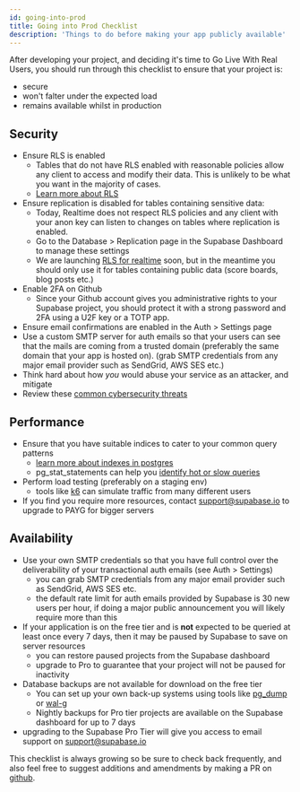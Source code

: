 ```yaml
---
id: going-into-prod
title: Going into Prod Checklist
description: 'Things to do before making your app publicly available'
---
```


After developing your project, and deciding it's time to Go Live With Real Users, you should run through this checklist to ensure that your project is:

- secure
- won't falter under the expected load
- remains available whilst in production

## Security

- Ensure RLS is enabled
    - Tables that do not have RLS enabled with reasonable policies allow any client to access and modify their data. This is unlikely to be what you want in the majority of cases.
    - [Learn more about RLS](https://supabase.io/docs/guides/auth/row-level-security)
- Ensure replication is disabled for tables containing sensitive data:
    - Today, Realtime does not respect RLS policies and any client with your anon key can listen to changes on tables where replication is enabled.
    - Go to the Database > Replication page in the Supabase Dashboard to manage these settings
    - We are launching [RLS for realtime](https://github.com/supabase/walrus) soon, but in the meantime you should only use it for tables containing public data (score boards, blog posts etc.)
- Enable 2FA on Github
    - Since your Github account gives you administrative rights to your Supabase project, you should protect it with a strong password and 2FA using a U2F key or a TOTP app.
- Ensure email confirmations are enabled in the Auth > Settings page
- Use a custom SMTP server for auth emails so that your users can see that the mails are coming from a trusted domain (preferably the same domain that your app is hosted on). (grab SMTP credentials from any major email provider such as SendGrid, AWS SES etc.)
- Think hard about how *you* would abuse your service as an attacker, and mitigate
- Review these [common cybersecurity threats](https://auth0.com/docs/security/prevent-threats)

## Performance

- Ensure that you have suitable indices to cater to your common query patterns
    - [learn more about indexes in postgres](https://www.enterprisedb.com/postgres-tutorials/overview-postgresql-indexes)
    - pg_stat_statements can help you [identify hot or slow queries](https://www.virtual-dba.com/blog/postgresql-performance-identifying-hot-and-slow-queries/)
- Perform load testing (preferably on a staging env)
    - tools like [k6](https://k6.io/) can simulate traffic from many different users
- If you find you require more resources, contact support@supabase.io to upgrade to PAYG for bigger servers

## Availability

- Use your own SMTP credentials so that you have full control over the deliverability of your transactional auth emails (see Auth > Settings)
    - you can grab SMTP credentials from any major email provider such as SendGrid, AWS SES etc.
    - the default rate limit for auth emails provided by Supabase is 30 new users per hour, if doing a major public announcement you will likely require more than this
- If your application is on the free tier and is **not** expected to be queried at least once every 7 days, then it may be paused by Supabase to save on server resources
    - you can restore paused projects from the Supabase dashboard
    - upgrade to Pro to guarantee that your project will not be paused for inactivity
- Database backups are not available for download on the free tier
    - You can set up your own back-up systems using tools like [pg_dump](https://www.postgresqltutorial.com/postgresql-backup-database/) or [wal-g](https://github.com/wal-g/wal-g)
    - Nightly backups for Pro tier projects are available on the Supabase dashboard for up to 7 days
- upgrading to the Supabase Pro Tier will give you access to email support on support@supabase.io

This checklist is always growing so be sure to check back frequently, and also feel free to suggest additions and amendments by making a PR on [github](https://github.com/supabase/supabase).
